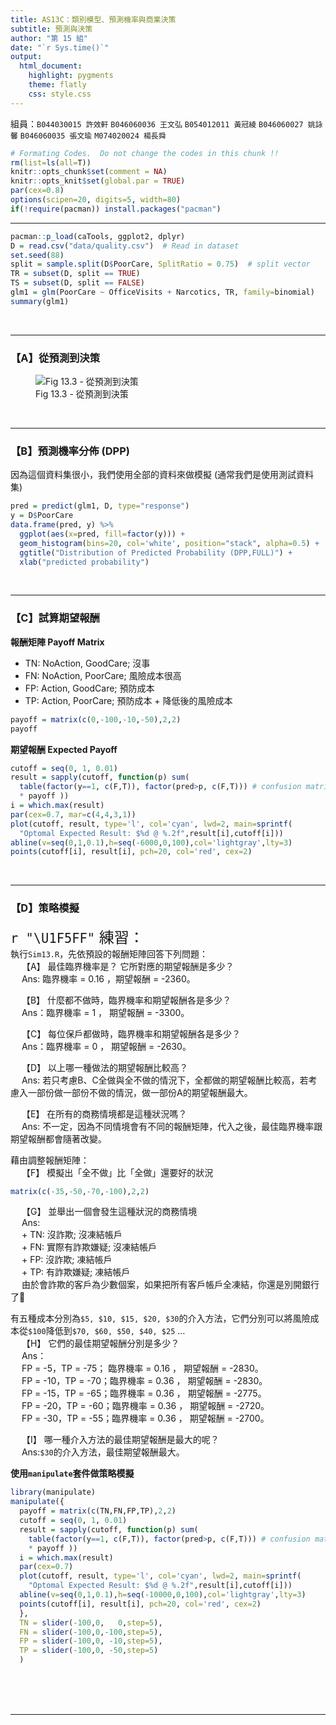 ```yaml
---
title: AS13C：類別模型、預測機率與商業決策 
subtitle: 預測與決策
author: "第 15 組"
date: "`r Sys.time()`"
output: 
  html_document:
    highlight: pygments
    theme: flatly
    css: style.css
---
```


組員：`B044030015 許效軒`  `B046060036 王文弘`  `B054012011 黃冠綾`  `B046060027 姚詠馨`  `B046060035 張文瑜`  `M074020024 楊長舜`

```r
# Formating Codes.  Do not change the codes in this chunk !!
rm(list=ls(all=T))
knitr::opts_chunk$set(comment = NA)
knitr::opts_knit$set(global.par = TRUE)
par(cex=0.8)
options(scipen=20, digits=5, width=80)
if(!require(pacman)) install.packages("pacman")
```
<hr>

```r
pacman::p_load(caTools, ggplot2, dplyr)
D = read.csv("data/quality.csv")  # Read in dataset
set.seed(88)
split = sample.split(D$PoorCare, SplitRatio = 0.75)  # split vector
TR = subset(D, split == TRUE)
TS = subset(D, split == FALSE)
glm1 = glm(PoorCare ~ OfficeVisits + Narcotics, TR, family=binomial)
summary(glm1)
```
<br><hr>

### 【A】從預測到決策

![Fig 13.3 - 從預測到決策](Fig13.3.JPG)

<br><hr>

### 【B】預測機率分佈 (DPP)
因為這個資料集很小，我們使用全部的資料來做模擬 (通常我們是使用測試資料集)
```r
pred = predict(glm1, D, type="response")
y = D$PoorCare
data.frame(pred, y) %>% 
  ggplot(aes(x=pred, fill=factor(y))) + 
  geom_histogram(bins=20, col='white', position="stack", alpha=0.5) +
  ggtitle("Distribution of Predicted Probability (DPP,FULL)") +
  xlab("predicted probability")
```
<br><hr>

### 【C】試算期望報酬

**報酬矩陣 Payoff Matrix**

+ TN: NoAction, GoodCare; 沒事   
+ FN: NoAction, PoorCare; 風險成本很高 
+ FP: Action, GoodCare;   預防成本
+ TP: Action, PoorCare;   預防成本 + 降低後的風險成本

```r
payoff = matrix(c(0,-100,-10,-50),2,2)
payoff
```

**期望報酬 Expected Payoff**
```r
cutoff = seq(0, 1, 0.01)
result = sapply(cutoff, function(p) sum(
  table(factor(y==1, c(F,T)), factor(pred>p, c(F,T))) # confusion matrix
  * payoff ))
i = which.max(result)
par(cex=0.7, mar=c(4,4,3,1))
plot(cutoff, result, type='l', col='cyan', lwd=2, main=sprintf(
  "Optomal Expected Result: $%d @ %.2f",result[i],cutoff[i]))
abline(v=seq(0,1,0.1),h=seq(-6000,0,100),col='lightgray',lty=3)
points(cutoff[i], result[i], pch=20, col='red', cex=2)
```
<br><hr>

### 【D】策略模擬
<p class="qiz">
<span style="font-size:24px">`r "\U1F5FF"` 練習： </span><br>
執行`Sim13.R`，先依預設的報酬矩陣回答下列問題：<br>
&emsp; 【A】 最佳臨界機率是？ 它所對應的期望報酬是多少？<br>
&emsp;  Ans: 臨界機率 = 0.16 ，期望報酬 = -2360。<br>

&emsp; 【B】 什麼都不做時，臨界機率和期望報酬各是多少？<br>
&emsp;  Ans：臨界機率 = 1 ， 期望報酬 = -3300。<br>

&emsp; 【C】 每位保戶都做時，臨界機率和期望報酬各是多少？<br>
&emsp;  Ans：臨界機率 = 0 ， 期望報酬 = -2630。<br>

&emsp; 【D】 以上哪一種做法的期望報酬比較高？<br>
&emsp;  Ans: 若只考慮B、C全做與全不做的情況下，全都做的期望報酬比較高，若考慮入一部份做一部份不做的情況，做一部份A的期望報酬最大。<br>

&emsp; 【E】 在所有的商務情境都是這種狀況嗎？<br>
&emsp;  Ans: 不一定，因為不同情境會有不同的報酬矩陣，代入之後，最佳臨界機率跟期望報酬都會隨著改變。<br>

藉由調整報酬矩陣：<br>
&emsp; 【F】 模擬出「全不做」比「全做」還要好的狀況<br>
```r
matrix(c(-35,-50,-70,-100),2,2)
```

&emsp; 【G】 並舉出一個會發生這種狀況的商務情境<br>
&emsp;  Ans:<br>
&emsp;  + TN: 沒詐欺; 沒凍結帳戶<br>
&emsp;  + FN: 實際有詐欺嫌疑; 沒凍結帳戶<br>
&emsp;  + FP: 沒詐欺; 凍結帳戶<br>
&emsp;  + TP: 有詐欺嫌疑; 凍結帳戶<br>
&emsp;  由於會詐欺的客戶為少數個案，如果把所有客戶帳戶全凍結，你還是別開銀行了👀<br>

有五種成本分別為`$5, $10, $15, $20, $30`的介入方法，它們分別可以將風險成本從`$100`降低到`$70, $60, $50, $40, $25` ...<br>
&emsp; 【H】 它們的最佳期望報酬分別是多少？<br>
&emsp;  Ans：<br>
&emsp;  FP = -5，TP = -75； 臨界機率 = 0.16 ， 期望報酬 = -2830。<br>
&emsp;  FP = -10，TP = -70；臨界機率 = 0.36 ， 期望報酬 = -2830。<br>
&emsp;  FP = -15，TP = -65；臨界機率 = 0.36 ， 期望報酬 = -2775。<br>
&emsp;  FP = -20，TP = -60；臨界機率 = 0.36 ， 期望報酬 = -2720。<br>
&emsp;  FP = -30，TP = -55；臨界機率 = 0.36 ， 期望報酬 = -2700。<br>

&emsp; 【I】 哪一種介入方法的最佳期望報酬是最大的呢？<br>
&emsp;  Ans:`$30`的介入方法，最佳期望報酬最大。<br>

</p class="qiz">

**使用`manipulate`套件做策略模擬**
```r
library(manipulate)
manipulate({
  payoff = matrix(c(TN,FN,FP,TP),2,2)
  cutoff = seq(0, 1, 0.01)
  result = sapply(cutoff, function(p) sum(
    table(factor(y==1, c(F,T)), factor(pred>p, c(F,T))) # confusion matrix
    * payoff ))
  i = which.max(result)
  par(cex=0.7)
  plot(cutoff, result, type='l', col='cyan', lwd=2, main=sprintf(
    "Optomal Expected Result: $%d @ %.2f",result[i],cutoff[i]))
  abline(v=seq(0,1,0.1),h=seq(-10000,0,100),col='lightgray',lty=3)
  points(cutoff[i], result[i], pch=20, col='red', cex=2)
  },
  TN = slider(-100,0,   0,step=5),
  FN = slider(-100,0,-100,step=5),
  FP = slider(-100,0, -10,step=5),
  TP = slider(-100,0, -50,step=5)
  ) 
```



<br><br><br><hr>
